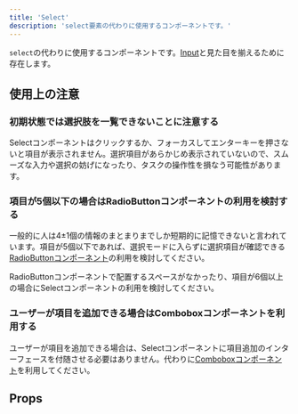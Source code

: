 ```yaml
---
title: 'Select'
description: 'select要素の代わりに使用するコンポーネントです。'
---
```


`select`の代わりに使用するコンポーネントです。[Input](/products/components/input/)と見た目を揃えるために存在します。

<ComponentStory name="Select" />

## 使用上の注意

### 初期状態では選択肢を一覧できないことに注意する

Selectコンポーネントはクリックするか、フォーカスしてエンターキーを押さないと項目が表示されません。選択項目があらかじめ表示されていないので、スムーズな入力や選択の妨げになったり、タスクの操作性を損なう可能性があります。

### 項目が5個以下の場合はRadioButtonコンポーネントの利用を検討する

一般的に人は4±1個の情報のまとまりまでしか短期的に記憶できないと言われています。項目が5個以下であれば、選択モードに入らずに選択項目が確認できる[RadioButtonコンポーネント](/products/components/radio-button/)の利用を検討してください。

RadioButtonコンポーネントで配置するスペースがなかったり、項目が6個以上の場合にSelectコンポーネントの利用を検討してください。

### ユーザーが項目を追加できる場合はComboboxコンポーネントを利用する

ユーザーが項目を追加できる場合は、Selectコンポーネントに項目追加のインターフェースを付随させる必要はありません。代わりに[Comboboxコンポーネント](/products/components/combo-box/)を利用してください。

## Props

<ComponentPropsTable name="Select" />


